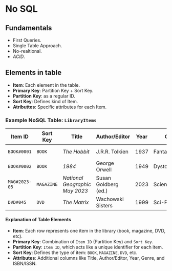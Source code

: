 # No SQL
## Fundamentals
- First Queries.
- Single Table Approach.
- No-realtional.
- *ACID*.

## Elements in table
- **Item**: Each element in the table.
- **Primary Key**: Partition Key + Sort Key.
- **Partition Key**: as a regular ID.
- **Sort Key**: Defines kind of Item.
- **Atributtes**: Specific attributes for each Item.

### Example NoSQL Table: `LibraryItems`

| Item ID       | Sort Key       | Title                          | Author/Editor       | Year | Genre         | ISBN / ISSN     |
|---------------|----------------|--------------------------------|----------------------|------|----------------|------------------|
| `BOOK#0001`   | `BOOK`         | *The Hobbit*                   | J.R.R. Tolkien       | 1937 | Fantasy        | 978-0547928227   |
| `BOOK#0002`   | `BOOK`         | *1984*                         | George Orwell        | 1949 | Dystopian      | 978-0451524935   |
| `MAG#2023-05` | `MAGAZINE`     | *National Geographic May 2023* | Susan Goldberg (ed.)| 2023 | Science/Nature | 0744-460X        |
| `DVD#045`     | `DVD`          | *The Matrix*                   | Wachowski Sisters    | 1999 | Sci-Fi         | N/A              |

#### Explanation of Table Elements

- **Item**: Each row represents one item in the library (book, magazine, DVD, etc).
- **Primary Key**: Combination of `Item ID` (Partition Key) and `Sort Key`.
- **Partition Key**: `Item ID`, which acts like a unique identifier for each item.
- **Sort Key**: Defines the type of item: `BOOK`, `MAGAZINE`, `DVD`, etc.
- **Attributes**: Additional columns like Title, Author/Editor, Year, Genre, and ISBN/ISSN.

